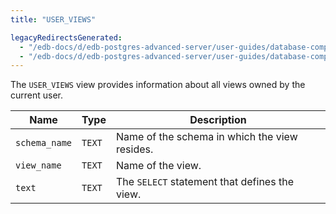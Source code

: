 ```yaml
---
title: "USER_VIEWS"

legacyRedirectsGenerated:
  - "/edb-docs/d/edb-postgres-advanced-server/user-guides/database-compatibility-for-oracle-developers-catalog-views-guide/13/user_views.html"
  - "/edb-docs/d/edb-postgres-advanced-server/user-guides/database-compatibility-for-oracle-developers-catalog-views-guide/latest/user_views.html"
---
```


<div id="user_views" class="registered_link"></div>

The `USER_VIEWS` view provides information about all views owned by the current user.

| Name          | Type   | Description                                   |
| ------------- | ------ | --------------------------------------------- |
| `schema_name` | `TEXT` | Name of the schema in which the view resides. |
| `view_name`   | `TEXT` | Name of the view.                             |
| `text`        | `TEXT` | The `SELECT` statement that defines the view. |
